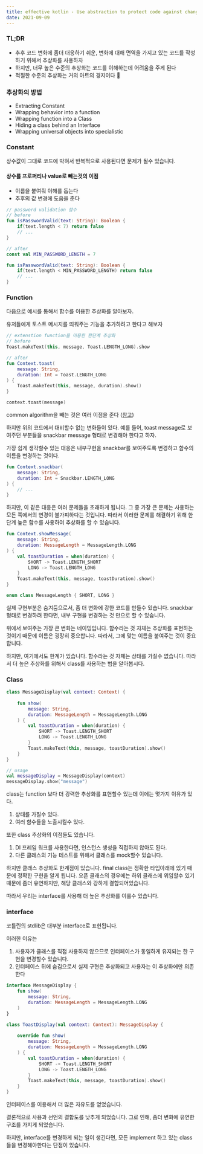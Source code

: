 ```yaml
---
title: effective kotlin - Use abstraction to protect code against changes
date: 2021-09-09
---
```


### TL;DR

- 추후 코드 변화에 좀더 대응하기 쉬운, 변화에 대해 면역을 가지고 있는 코드를 작성하기 위해서 추상화를 사용하자
- 하지만, 너무 높은 수준의 추상화는 코드를 이해하는데 어려움을 주게 된다
- 적절한 수준의 추상화는 거의 아트의 경지이다 🎴



### 추상화의 방법

- Extracting Constant
- Wrapping behavior into a function
- Wrapping function into a Class
- Hiding a class behind an Interface
- Wrapping universal objects into specialistic



### Constant

상수값이 그대로 코드에 박혀서 반복적으로 사용된다면 문제가 될수 있습니다. 

#### 상수를 프로퍼티나 value로 빼는것의 이점

- 이름을 붙여줘 이해를 돕는다
- 추후의 값 변경에 도움을 준다

```kotlin
// password validation 함수
// before
fun isPasswordValid(text: String): Boolean {
    if(text.length < 7) return false
    // ...
}

// after
const val MIN_PASSWORD_LENGTH = 7

fun isPasswordValid(text: String): Boolean {
    if(text.length < MIN_PASSWORD_LENGTH) return false
    // ...
}
```



### Function

다음으로 예시를 통해서 함수를 이용한 추상화를 알아보자. 

유저들에게  토스트 메시지를 띄워주는 기능을 추가하려고 한다고 해보자

```kotlin
// extenstion function을 이용한 한단계 추상화
// before
Toast.makeText(this, message, Toast.LENGTH_LONG).show

// after
fun Context.toast(
    message: String,
    duration: Int = Toast.LENGTH_LONG
) {
    Toast.makeText(this, message, duration).show()
}

context.toast(message)
```

common algorithm을 빼는 것은 여러 이점을 준다 ([참고](https://puhehe99.netlify.app/effective-kotlin-do-not-repeat-common-algorithms))

하지만 위의 코드에서 대비할수 없는 변화들이 있다. 예를 들어, toast message로 보여주던 부분들을 snackbar message 형태로 변경해야 한다고 하자.

가장 쉽게 생각할수 있는 대응은 내부구현을 snackbar를 보여주도록 변경하고 함수의 이름을 변경하는 것이다.

```kotlin
fun Context.snackbar(
    message: String,
    duration: Int = Snackbar.LENGTH_LONG
) {
    // ...
}
```

하지만, 이 같은 대응은 여러 문제들을 초래하게 됩니다. 그 중 가장 큰 문제는 사용하는 모든 쪽에서의 변경이 불가피하다는 것입니다. 따라서 이러한 문제를 해결하기 위해 한단계 높은 함수를 사용하여 추상화를 할 수 있습니다.

```kotlin
fun Context.showMessage(
    message: String,
    duration: MessageLength = MessageLength.LONG
) {
    val toastDuration = when(duration) {
        SHORT -> Toast.LENGTH_SHORT
        LONG -> Toast.LENGTH_LONG
    }
    Toast.makeText(this, message, toastDuration).show()
}

enum class MessageLength { SHORT, LONG }
```

실제 구현부분은 숨겨둠으로서, 좀 더 변화에 강한 코드를 만들수 있습니다. snackbar 형태로 변경하려 한다면, 내부 구현을 변경하는 것 만으로 할 수 있습니다.

위에서 보여주는 가장 큰 변화는 네이밍입니다. 함수라는 것 자체는 추상화를 표현하는 것이기 때문에 이름은 굉장히 중요합니다. 따라서, 그에 맞는 이름을 붙여주는 것이 중요합니다.

하지만, 여기에서도 한계가 있습니다. 함수라는 것 자체는 상태를 가질수 없습니다. 따라서 더 높은 추상화를 위해서 class를 사용하는 법을 알아봅시다.

### Class

```kotlin
class MessageDisplay(val context: Context) {
    
    fun show(
        message: String,
        duration: MessageLength = MessageLength.LONG
    ) {
        val toastDuration = when(duration) {
            SHORT -> Toast.LENGTH_SHORT
            LONG -> Toast.LENGTH_LONG
        }
        Toast.makeText(this, message, toastDuration).show()
    }
}

// usage
val messageDisplay = MessageDisplay(context)
messageDisplay.show("message")
```



class는 function 보다 더 강력한 추상화를 표현할수 있는데 이에는 몇가지 이유가 있다.

1. 상태를 가질수 있다.
2. 여러 함수들을 노출시킬수 있다.

또한 class 추상화의 이점들도 있습니다.

1. DI 프레임 워크를 사용한다면, 인스턴스 생성을 직접하지 않아도 된다.
2. 다른 클래스의 기능 테스트를 위해서 클래스를 mock할수 있습니다.



하지만 클래스 추상화도 한계점이 있습니다. final class는 정확한 타입아래에 있기 때문에 정확한 구현을 알게 됩니다. 오픈 클래스의 경우에는 하위 클래스에 위임할수 있기때문에 좀더 유연하지만, 해당 클래스와 강하게 결합되어있습니다.

따라서 우리는 interface를 사용해 더 높은 추상화를 이룰수 있습니다.

### interface

코틀린의 stdlib은 대부분 interface로 표현됩니다.

이러한 이유는 

1. 사용자가 클래스를 직접 사용하지 않으므로 인터페이스가 동일하게 유지되는 한 구현을 변경할수 있습니다.
2. 인터페이스 뒤에 숨김으로서 실제 구현은 추상화되고 사용자는 이 추상화에만 의존한다



```kotlin
interface MessageDisplay {
    fun show(
        message: String,
        duration: MessageLength = MessageLength.LONG
    )
}

class ToastDisplay(val context: Context): MessageDisplay {
    
    override fun show(
        message: String,
        duration: MessageLength = MessageLength.LONG
    ) {
        val toastDuration = when(duration) {
            SHORT -> Toast.LENGTH_SHORT
            LONG -> Toast.LENGTH_LONG
        }
        Toast.makeText(this, message, toastDuration).show()
    }
}
```

인터페이스를 이용해서 더 많은 자유도를 얻었습니다.

결론적으로 사용과 선언의 결합도를 낮추게 되었습니다. 그로 인해, 좀더 변화에 유연한 구조를 가지게 되었습니다.

하지만, interface를 변경하게 되는 일이 생긴다면, 모든 implement 하고 있는 class들을 변경해야한다는 단점이 있습니다.